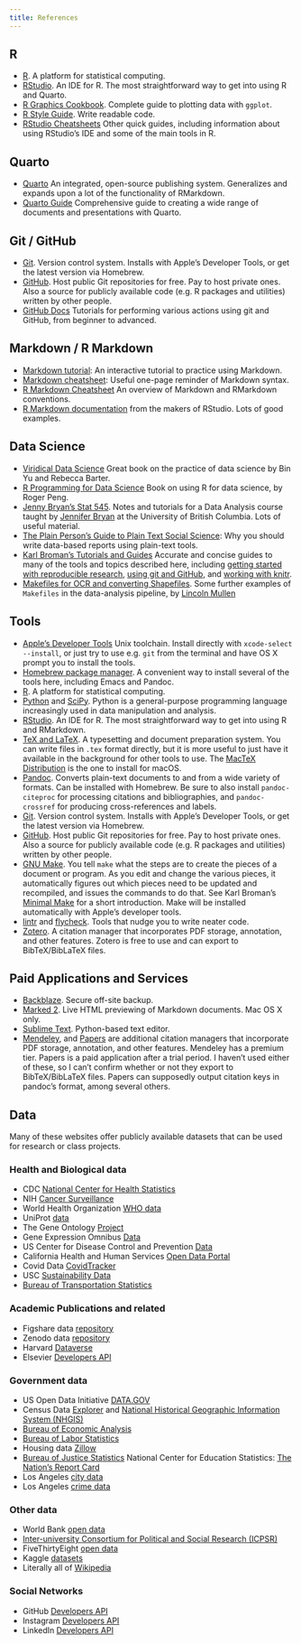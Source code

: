 ```yaml
---
title: References
---
```


## R

- [R](http://r-project.org). A platform for statistical computing.
- [RStudio](http://rstudio.com). An IDE for R. The most straightforward way to get into using R and Quarto.
- [R Graphics Cookbook](https://r-graphics.org/). Complete guide to plotting data with `ggplot`.
- [R Style Guide](http://adv-r.had.co.nz/Style.html). Write readable code. 
- [RStudio Cheatsheets](https://rstudio.com/resources/cheatsheets/) Other quick guides, including information about using RStudio's IDE and some of the main tools in R.

## Quarto

- [Quarto](https://quarto.org/) An integrated, open-source publishing system. Generalizes and expands upon a lot of the functionality of RMarkdown.
- [Quarto Guide](https://quarto.org/docs/guide/) Comprehensive guide to creating a wide range of documents and presentations with Quarto.


## Git / GitHub

- [Git](http://git-scm.org). Version control system. Installs with Apple's Developer Tools, or get the latest version via Homebrew.
- [GitHub](http://github.com). Host public Git repositories for free. Pay to host private ones. Also a source for publicly available code (e.g. R packages and utilities) written by other people.
- [GitHub Docs](https://docs.github.com/en) Tutorials for performing various actions using git and GitHub, from beginner to advanced.

## Markdown / R Markdown

- [Markdown tutorial](https://www.markdowntutorial.com/): An interactive tutorial to practice using Markdown.
- [Markdown cheatsheet](http://packetlife.net/media/library/16/Markdown.pdf): Useful one-page reminder of Markdown syntax.
- [R Markdown Cheatsheet](https://www.rstudio.com/wp-content/uploads/2015/02/rmarkdown-cheatsheet.pdf) An overview of Markdown and RMarkdown conventions.
- [R Markdown documentation](http://rmarkdown.rstudio.com) from the makers of RStudio. Lots of good examples.


## Data Science

- [Viridical Data Science](https://vdsbook.com/) Great book on the practice of data science by Bin Yu and Rebecca Barter.
- [R Programming for Data Science](https://bookdown.org/rdpeng/rprogdatascience/) Book on using R for data science, by Roger Peng.
- [Jenny Bryan's Stat 545](http://stat545-ubc.github.io/topics.html). Notes and tutorials for a Data Analysis course taught by [Jennifer Bryan](http://www.stat.ubc.ca/~jenny/) at the University of British Columbia. Lots of useful material.
-  [The Plain Person’s Guide to Plain Text Social Science](http://plain-text.co/): Why you should write data-based reports using plain-text tools.
- [Karl Broman's Tutorials and Guides](http://kbroman.org/pages/tutorials) Accurate and concise guides to many of the tools and topics described here, including [getting started with reproducible research](http://kbroman.org/steps2rr), [using git and GitHub](http://kbroman.org/github_tutorial), and [working with knitr](http://kbroman.org/knitr_knutshell).
- [Makefiles for OCR and converting Shapefiles](http://lincolnmullen.com/blog/makefiles-for-ocr-and-converting-shapefiles). Some further examples of `Makefiles` in the data-analysis pipeline, by [Lincoln Mullen](http://lincolnmullen.com)
    
    
## Tools

- [Apple's Developer Tools](https://developer.apple.com/library/ios/technotes/tn2339/_index.html) Unix toolchain. Install directly with `xcode-select --install`, or just try to use e.g. `git` from the terminal and have OS X prompt you to install the tools.
- [Homebrew package manager](http://brew.sh). A convenient way to install several of the tools here, including Emacs and Pandoc.
- [R](http://r-project.org). A platform for statistical computing.
- [Python](http://python.org) and [SciPy](http://www.scipy.org/). Python is a general-purpose programming language increasingly used in data manipulation and analysis.
- [RStudio](http://rstudio.com). An IDE for R. The most straightforward way to get into using R and RMarkdown.
- [TeX and LaTeX](http://tug.org). A typesetting and document preparation system. You can write files in `.tex` format directly, but it is more useful to just have it available in the background for other tools to use. The [MacTeX Distribution](http://tug.org/mactex) is the one to install for macOS.
- [Pandoc](http://pandoc.org). Converts plain-text documents to and from a wide variety of formats. Can be installed with Homebrew. Be sure to also install `pandoc-citeproc` for processing citations and bibliographies, and `pandoc-crossref` for producing cross-references and labels.
- [Git](http://git-scm.org). Version control system. Installs with Apple's Developer Tools, or get the latest version via Homebrew.
- [GitHub](http://github.com). Host public Git repositories for free. Pay to host private ones. Also a source for publicly available code (e.g. R packages and utilities) written by other people.
- [GNU Make](http://www.gnu.org/software/make). You tell `make` what the steps are to create the pieces of a document or program. As you edit and change the various pieces, it automatically figures out which pieces need to be updated and recompiled, and issues the commands to do that. See Karl Broman's [Minimal Make](http://kbroman.org/minimal_make/) for a short introduction. Make will be installed automatically with Apple's developer tools.
- [lintr](https://github.com/jimhester/lintr) and [flycheck](https://github.com/flycheck/flycheck). Tools that nudge you to write neater code.
- [Zotero](http://zotero.org). A citation manager that incorporates PDF storage, annotation, and other features. Zotero is free to use and can export to BibTeX/BibLaTeX files.
    
## Paid Applications and Services

- [Backblaze](http://backblaze.com). Secure off-site backup.
- [Marked 2](http://marked2app.com). Live HTML previewing of Markdown documents. Mac OS X only.
- [Sublime Text](http://sublimetext.com). Python-based text editor.
- [Mendeley](http://mendeley.com), and [Papers](http://papersapp.com) are additional citation managers that incorporate PDF storage, annotation, and other features. Mendeley has a premium tier. Papers is a paid application after a trial period. I haven't used either of these, so I can't confirm whether or not they export to BibTeX/BibLaTeX files. Papers can supposedly output citation keys in pandoc's format, among several others.

## Data

Many of these websites offer publicly available datasets that can be used for research or class projects.

### Health and Biological data

- CDC [National Center for Health Statistics](https://www.cdc.gov/nchs/data_access/ftp_data.htm)
- NIH [Cancer Surveillance](https://seer.cancer.gov/)
- World Health Organization [WHO data](https://www.who.int/gho/database/en/)
- UniProt [data](https://www.uniprot.org/)
- The Gene Ontology [Project](http://geneontology.org/)
- Gene Expression Omnibus [Data](https://www.ncbi.nlm.nih.gov/geo/)
- US Center for Disease Control and Prevention [Data](https://data.cdc.gov/)
- California Health and Human Services [Open Data Portal](https://data.chhs.ca.gov/)
- Covid Data [CovidTracker](https://covidtracking.com/)
- USC [Sustainability Data](https://sustainabilitydata.usc.edu/arcgis/apps/sites/#/usc-sustainability-data-hub)
- [Bureau of Transportation Statistics](https://www.bts.gov/browse-statistical-products-and-data)

### Academic Publications and related

- Figshare data [repository](https://figshare.com/)
- Zenodo data [repository](https://zenodo.org/)
- Harvard [Dataverse](https://dataverse.harvard.edu/)
- Elsevier [Developers API](https://dev.elsevier.com/)

### Government data

- US Open Data Initiative [DATA.GOV](https://www.data.gov/)
- Census Data [Explorer](https://data.census.gov/) and [National Historical Geographic Information System (NHGIS)](https://www.nhgis.org/)
- [Bureau of Economic Analysis](https://www.bea.gov/data)
- [Bureau of Labor Statistics](https://www.bls.gov/data/)
- Housing data [Zillow](https://www.zillow.com/howto/api/APIOverview.htm)
- [Bureau of Justice Statistics](https://bjs.ojp.gov/data)
National Center for Education Statistics: [The Nation's Report Card](https://www.nationsreportcard.gov/ndecore/landing)
- Los Angeles [city data](https://data.lacity.org/)
- Los Angeles [crime data](http://www.lapdonline.org/crime_mapping_and_compstat)

### Other data

- World Bank [open data](https://data.worldbank.org/)
- [Inter-university Consortium for Political and Social Research (ICPSR)](https://www.icpsr.umich.edu/web/pages/)
- FiveThirtyEight [open data](https://data.fivethirtyeight.com/)
- Kaggle [datasets](https://www.kaggle.com/datasets)
- Literally all of [Wikipedia](https://en.wikipedia.org/wiki/Wikipedia:Database_download)

### Social Networks

- GitHub [Developers API](https://docs.github.com/en/rest)
- Instagram [Developers API](https://developers.facebook.com/docs/instagram-api/)
- LinkedIn [Developers API](https://www.linkedin.com/developers/)

